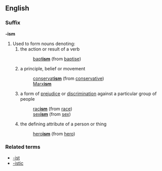 ==English==
===Suffix===
'''-ism'''

#Used to form nouns denoting:
##the action or result of a verb
##:[[baptism|bapt'''ism''']] (from [[baptise]])
##a principle, belief or movement
##:[[conservatism|conservat'''ism''']] (from [[conservative]])
##:[[Marxism|Marx'''ism''']]
##a form of [[prejudice]] or [[discrimination]] against a particular group of people
##:[[racism|rac'''ism''']] (from [[race]])
##:[[sexism|sex'''ism''']] (from [[sex]])
##the defining attribute of a person or thing
##:[[heroism|hero'''ism''']] (from [[hero]])

===Related terms===
*[[-ist]]
*[[-istic]]